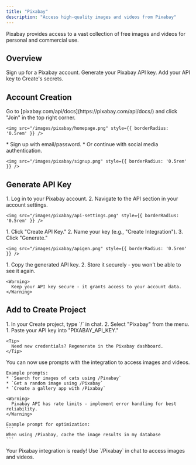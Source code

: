 ```yaml
---
title: "Pixabay"
description: "Access high-quality images and videos from Pixabay"
---
```


Pixabay provides access to a vast collection of free images and videos for personal and commercial use.

## Overview

<CardGroup cols={2}>
  <Card title="Create Account" icon="user">
    Sign up for a Pixabay account.
  </Card>
  <Card title="Get API Key" icon="key">
    Generate your Pixabay API key.
  </Card>
  <Card title="Connect to Create" icon="plug">
    Add your API key to Create's secrets.
  </Card>
</CardGroup>

## Account Creation

<Steps>
  <Step title="Visit Pixabay's Website">
    Go to [pixabay.com/api/docs](https://pixabay.com/api/docs/) and click "Join" in the top right corner.
    
    <img src="/images/pixabay/homepage.png" style={{ borderRadius: '0.5rem' }} />
  </Step>

  <Step title="Choose Signup Method">
    * Sign up with email/password.
    * Or continue with social media authentication.
    
    <img src="/images/pixabay/signup.png" style={{ borderRadius: '0.5rem' }} />
  </Step>
</Steps>

## Generate API Key

<Steps>
  <Step title="Access API Settings">
    1. Log in to your Pixabay account.
    2. Navigate to the API section in your account settings.
    
    <img src="/images/pixabay/api-settings.png" style={{ borderRadius: '0.5rem' }} />
  </Step>

  <Step title="Create New API Key">
    1. Click "Create API Key."
    2. Name your key (e.g., "Create Integration").
    3. Click "Generate."
    
    <img src="/images/pixabay/apigen.png" style={{ borderRadius: '0.5rem' }} />
  </Step>

  <Step title="Copy Your Key">
    1. Copy the generated API key.
    2. Store it securely - you won't be able to see it again.
    
    <Warning>
      Keep your API key secure - it grants access to your account data.
    </Warning>
  </Step>
</Steps>

## Add to Create Project

<Steps>
  <Step title="Add the Integration">
    1. In your Create project, type `/` in chat.
    2. Select "Pixabay" from the menu.
  </Step>

  <Step title="Add Your API Key">
    1. Paste your API key into "PIXABAY_API_KEY."
    
    <Tip>
      Need new credentials? Regenerate in the Pixabay dashboard.
    </Tip>
  </Step>

  <Step title="Start Using">
    You can now use prompts with the integration to access images and videos.

    Example prompts:
    * `Search for images of cats using /Pixabay`
    * `Get a random image using /Pixabay`
    * `Create a gallery app with /Pixabay`

    <Warning>
      Pixabay API has rate limits - implement error handling for best reliability.
    </Warning>

    Example prompt for optimization:
    ```
    When using /Pixabay, cache the image results in my database
    ```
  </Step>
</Steps>

<Note type="success">
  Your Pixabay integration is ready! Use `/Pixabay` in chat to access images and videos.
</Note>
